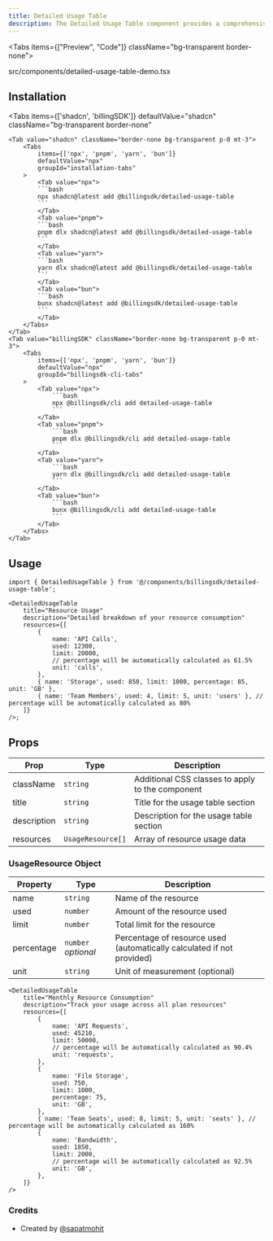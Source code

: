 ```yaml
---
title: Detailed Usage Table
description: The Detailed Usage Table component provides a comprehensive breakdown of resource consumption with columns for resource name, used amount, limit, and percentage utilization. The percentage field is now optional and will be automatically calculated if not provided.
---
```


<Tabs items={["Preview", "Code"]} className="bg-transparent border-none">
  <Tab value="Preview" className="border-none bg-transparent p-0 mt-3">
    <PreviewComponents registryName="billingsdk">
      <DetailedUsageTableDemo />
    </PreviewComponents>
  </Tab>

<Tab value="Code" className="mt-3">
	<include
		cwd
		lang="tsx"
		meta='title="src/components/detailed-usage-table-demo.tsx"'
	>
		src/components/detailed-usage-table-demo.tsx
	</include>
</Tab>

</Tabs>


## Installation

<Tabs
	items={['shadcn', 'billingSDK']}
	defaultValue="shadcn"
	className="bg-transparent border-none"
>
	<Tab value="shadcn" className="border-none bg-transparent p-0 mt-3">
		<Tabs
			items={['npx', 'pnpm', 'yarn', 'bun']}
			defaultValue="npx"
			groupId="installation-tabs"
		>
			<Tab value="npx">
			```bash
			npx shadcn@latest add @billingsdk/detailed-usage-table
			```
			</Tab>
			<Tab value="pnpm">
			```bash
			pnpm dlx shadcn@latest add @billingsdk/detailed-usage-table
			```
			</Tab>
			<Tab value="yarn">
			```bash
			yarn dlx shadcn@latest add @billingsdk/detailed-usage-table
			```
			</Tab>
			<Tab value="bun">
			```bash
			bunx shadcn@latest add @billingsdk/detailed-usage-table
			```
			</Tab>
		</Tabs>
	</Tab>
	<Tab value="billingSDK" className="border-none bg-transparent p-0 mt-3">
		<Tabs
			items={['npx', 'pnpm', 'yarn', 'bun']}
			defaultValue="npx"
			groupId="billingsdk-cli-tabs"
		>
			<Tab value="npx">
				```bash 
				npx @billingsdk/cli add detailed-usage-table
				```
			</Tab>
			<Tab value="pnpm">
				```bash
				pnpm dlx @billingsdk/cli add detailed-usage-table
				```
			</Tab>
			<Tab value="yarn">
				```bash
				yarn dlx @billingsdk/cli add detailed-usage-table
				```		
			</Tab>
			<Tab value="bun">
				```bash 
				bunx @billingsdk/cli add detailed-usage-table
				```
			</Tab>
		</Tabs>
	</Tab>
</Tabs>

## Usage

```tsx
import { DetailedUsageTable } from '@/components/billingsdk/detailed-usage-table';
```

```tsx
<DetailedUsageTable
	title="Resource Usage"
	description="Detailed breakdown of your resource consumption"
	resources={[
		{
			name: 'API Calls',
			used: 12300,
			limit: 20000,
			// percentage will be automatically calculated as 61.5%
			unit: 'calls',
		},
		{ name: 'Storage', used: 850, limit: 1000, percentage: 85, unit: 'GB' },
		{ name: 'Team Members', used: 4, limit: 5, unit: 'users' }, // percentage will be automatically calculated as 80%
	]}
/>;
```

## Props

| Prop        | Type              | Description                                      |
| ----------- | ----------------- | ------------------------------------------------ |
| className   | `string`          | Additional CSS classes to apply to the component |
| title       | `string`          | Title for the usage table section                |
| description | `string`          | Description for the usage table section          |
| resources   | `UsageResource[]` | Array of resource usage data                     |

### UsageResource Object

| Property   | Type                | Description                                                            |
| ---------- | ------------------- | ---------------------------------------------------------------------- |
| name       | `string`            | Name of the resource                                                   |
| used       | `number`            | Amount of the resource used                                            |
| limit      | `number`            | Total limit for the resource                                           |
| percentage | `number` _optional_ | Percentage of resource used (automatically calculated if not provided) |
| unit       | `string`            | Unit of measurement (optional)                                         |

```tsx
<DetailedUsageTable
	title="Monthly Resource Consumption"
	description="Track your usage across all plan resources"
	resources={[
		{
			name: 'API Requests',
			used: 45210,
			limit: 50000,
			// percentage will be automatically calculated as 90.4%
			unit: 'requests',
		},
		{
			name: 'File Storage',
			used: 750,
			limit: 1000,
			percentage: 75,
			unit: 'GB',
		},
		{ name: 'Team Seats', used: 8, limit: 5, unit: 'seats' }, // percentage will be automatically calculated as 160%
		{
			name: 'Bandwidth',
			used: 1850,
			limit: 2000,
			// percentage will be automatically calculated as 92.5%
			unit: 'GB',
		},
	]}
/>
```

### Credits

- Created by [@sapatmohit](https://github.com/sapatmohit)
